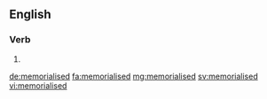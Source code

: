 ==English==

===Verb===
{{head|en}}

# {{en-past of|memorialise}}

[[de:memorialised]]
[[fa:memorialised]]
[[mg:memorialised]]
[[sv:memorialised]]
[[vi:memorialised]]